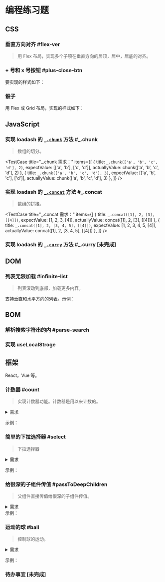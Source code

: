 




# 编程练习题
## CSS
### 垂直方向对齐 #flex-ver
> 用 Flex 布局，实现多个子项在垂直方向的居顶，居中，居底的对齐。

<Demo>
  <AlignVer />
</Demo>

### + 号和 x 号按钮 #plus-close-btn
要实现的样式如下：
<Demo>
  <div className="flex  justify-center space-x-3">
    <PlusBtn />
    <CloseBtn />
  </div>
</Demo>

### 骰子
用 Flex 或 Grid 布局，实现的样式如下：

<Demo>
  <Dice />
</Demo>


## JavaScript
### 实现 loadash 的 [`_.chunk`](https://lodash.com/docs/4.17.15#chunk) 方法 #_.chunk
> 数组的切分。

<TestCase
  title="_.chunk 需求："
  items={[
    {
      title: `_.chunk(['a', 'b', 'c', 'd'], 2)`,
      expectValue: [['a', 'b'], ['c', 'd']],
      actuallyValue: chunk(['a', 'b', 'c', 'd'], 2)
    },
    {
      title: `_.chunk(['a', 'b', 'c', 'd'], 3)`,
      expectValue: [['a', 'b', 'c'], ['d']],
      actuallyValue: chunk(['a', 'b', 'c', 'd'], 3)
    },
  ]}
/>

### 实现 loadash 的 [`_.concat`](https://lodash.com/docs/4.17.15#concat) 方法 #_.concat
> 数组的拼接。

<TestCase
  title="_.concat 需求："
  items={[
    {
      title: `_.concat([1], 2, [3], [[4]])`,
      expectValue: [1, 2, 3, [4]],
      actuallyValue: concat([1], 2, [3], [[4]])
    },
    {
      title: `_.concat([1], 2, [3, 4, 5], [[4]])`,
      expectValue: [1, 2, 3,  4, 5, [4]],
      actuallyValue: concat([1], 2, [3, 4, 5], [[4]])
    },
  ]}
/>

### 实现  loadash 的 [`_.curry`](https://lodash.com/docs/4.17.15#curry) 方法 #_.curry **\[未完成\]**

## DOM
### 列表无限加载 #infinite-list
> 列表滚动到底部，加载更多内容。

支持垂直和水平方向的列表。示例：

<Demo>
  <InfiniteListDemo />
</Demo>

<Demo>
  <InfiniteListDemo  dir="hor" />
</Demo>

## BOM
### 解析搜索字符串的内 #parse-search

### 实现 useLocalStroge

## 框架
React，Vue 等。

### 计数器 #count
> 实现计数器功能。计数器是用以来计数的。

<details>
  <summary>需求</summary>
  <ol>
    <li>展示数值。用输入框来展示当前数值。</li>
    <li>修改数值。支持通过输入框，+ 和 - 按钮来改数值。点击+，数值增加1。点击-，数值减少1。</li>
    <li>数值必须是整数。</li>
    <li>数值的范围是: 5 到 15。
      <ol>
        <li>当数值达到最大或最小值时，隐藏对应的按钮。</li>
        <li>当输入的数值大于最大值时，显示最大值。</li>
        <li>当输入的数值小于最大值时，显示最小值。</li>
      </ol>
    </li>
    <li>优化项: 用 自定义 hooks 来抽离逻辑。</li>
  </ol>
</details>

示例：
<Demo contentSize="md">
  <CountDemo />
</Demo>

### 简单的下拉选择器 #select
> 下拉选择器

<details>
  <summary>需求</summary>
  <ol>
    <li>展示下拉选项。点击下拉框 或 "点我弹出选项" 按钮，展示下拉选项。</li>
    <li>可以通过</li>
    <li>选择选项。点击选项，则选择选项，并隐藏下拉内容。</li>
    <li>点击下拉选择器外侧，隐藏下拉内容。</li>
  </ol>
</details>

示例：
<Demo contentSize="md">
  <SimpleSelectDemo />
</Demo>

### 给很深的子组件传值 #passToDeepChildren
> 父组件直接传值给很深的子组件传值。

<details>
  <summary>需求</summary>
  <ol>
    <li>父组件直接传值给很深的子组件传值，但不通过中间组件传递。父组件和子组件均能获取和修改值。</li>
    <li>React 用 Context API 实现。Vue 用 Project/Inject 实现。</li>
  </ol>
</details>
示例：
<Demo>
  <UseContextDemo />
</Demo>

### 运动的球 #ball
> 控制球的运动。

<details>
  <summary>需求</summary>
  <ol>
    <li>能控制球的运动和暂停。</li>
    <li>暂停时，可以修改球的位置，运动方向和速度。</li>
    <li>球碰到边界后，会弹回来。速度不变，方向变反。</li>
    <li>一共有三条命。碰到四面的边界，命减1。命的值为0时，游戏结束。</li>
    <li>游戏结束后，可以重新开始游戏。</li>
    <li>不同的命的球的颜色不同。三条命时，为绿色，两条命时，为黄色，一条命时，为红色。</li>
  </ol>
</details>

示例：
<Demo contentSize="md">
  <BallGame />
</Demo>

### 待办事宜 **\[未完成\]**



